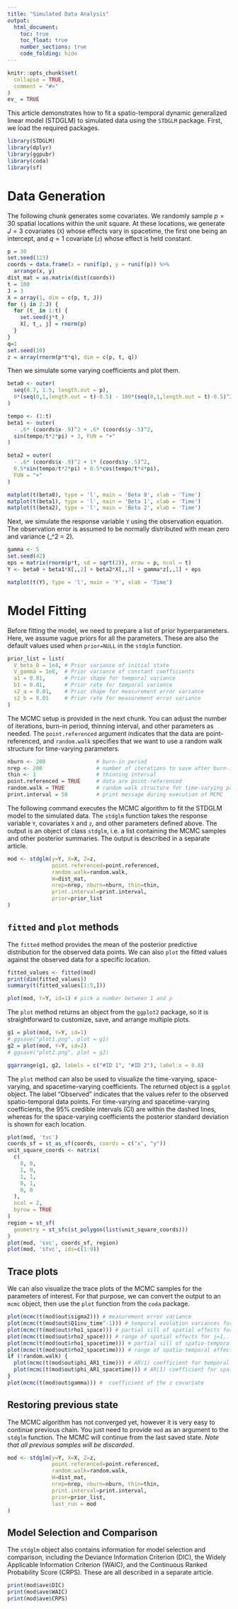 ```yaml
---
title: "Simulated Data Analysis"
output: 
  html_document:
    toc: true
    toc_float: true
    number_sections: true
    code_folding: hide
---
```


```r
knitr::opts_chunk$set(
  collapse = TRUE,
  comment = "#>"
)
ev_ = TRUE
```


This article demonstrates how to fit a spatio-temporal dynamic generalized linear model (STDGLM) to simulated data using the `STDGLM` package. First, we load the required packages.

```r
library(STDGLM)
library(dplyr)
library(ggpubr)
library(coda)
library(sf)
```


# Data Generation

The following chunk generates some covariates. We randomly sample $p=30$ spatial locations within the unit square. At these locations, we generate $J=3$ covariates (`X`) whose effects vary in spacetime, the first one being an intercept, and $q=1$ covariate (`z`) whose effect is held constant.

```r
p = 30
set.seed(123)
coords = data.frame(x = runif(p), y = runif(p)) %>% 
  arrange(x, y)
dist_mat = as.matrix(dist(coords))
t = 100
J = 3
X = array(1, dim = c(p, t, J))
for (j in 2:J) {
  for (t_ in 1:t) {
    set.seed(j*t_)
    X[, t_, j] = rnorm(p)
  }
}
q=1
set.seed(10)
z = array(rnorm(p*t*q), dim = c(p, t, q))
```


Then we simulate some varying coefficients and plot them.

```r
beta0 <- outer(
  seq(0.7, 1.5, length.out = p),
  0*(seq(0,1,length.out = t)-0.5) - 100*(seq(0,1,length.out = t)-0.5)^2 + 30
)

tempo <- (1:t)
beta1 <- outer(
  - .6* (coords$x-.9)^2 + .6* (coords$y-.5)^2,
  sin(tempo/t*2*pi) + 3, FUN = "+"
)

beta2 = outer(
  - .6* (coords$x-.9)^2 + 1* (coords$y-.5)^2,
  0.5*sin(tempo/t*2*pi) + 0.5*cos(tempo/t*4*pi), 
  FUN = "+"
)

```


```r
matplot(t(beta0), type = 'l', main = 'Beta 0', xlab = 'Time')
matplot(t(beta1), type = 'l', main = 'Beta 1', xlab = 'Time')
matplot(t(beta2), type = 'l', main = 'Beta 2', xlab = 'Time')
```

Next, we simulate the response variable `Y` using the observation equation. The observation error is assumed to be normally distributed with mean zero and variance \(\sigma_\epsilon^2 = 2\).
```r
gamma <- 5
set.seed(42)
eps = matrix(rnorm(p*t, sd = sqrt(2)), nrow = p, ncol = t)
Y <- beta0 + beta1*X[,,2] + beta2*X[,,3] + gamma*z[,,1] + eps
```


```r
matplot(t(Y), type = 'l', main = 'Y', xlab = 'Time')
```

# Model Fitting

Before fitting the model, we need to prepare a list of prior hyperparameters. Here, we assume vague priors for all the parameters. These are also the default values used when `prior=NULL` in the `stdglm` function.

```r
prior_list = list(
  V_beta_0 = 1e4, # Prior variance of initial state
  V_gamma = 1e6,  # Prior variance of constant coefficients
  a1 = 0.01,      # Prior shape for temporal variance
  b1 = 0.01,      # Prior rate for temporal variance
  s2_a = 0.01,    # Prior shape for measurement error variance
  s2_b = 0.01     # Prior rate for measurement error variance
)
```

The MCMC setup is provided in the next chunk. You can adjust the number of iterations, burn-in period, thinning interval, and other parameters as needed. The `point.referenced` argument indicates that the data are point-referenced, and `random.walk` specifies that we want to use a random walk structure for time-varying parameters.

```r
nburn <- 200                # burn-in period
nrep <- 200                 # number of iterations to save after burn-in
thin <- 1                   # thinning interval
point.referenced = TRUE     # data are point-referenced
random.walk = TRUE          # random walk structure for time-varying parameters
print.interval = 50         # print message during execution of MCMC
```


The following command executes the MCMC algorithm to fit the STDGLM model to the simulated data. The `stdglm` function takes the response variable `Y`, covariates `X` and `z`, and other parameters defined above. The output is an object of class `stdglm`, i.e. a list containing the MCMC samples and other posterior summaries. The output is described in a separate article.

```r
mod <- stdglm(y=Y, X=X, Z=z, 
              point.referenced=point.referenced, 
              random.walk=random.walk, 
              W=dist_mat,
              nrep=nrep, nburn=nburn, thin=thin, 
              print.interval=print.interval, 
              prior=prior_list
)
```

## `fitted` and `plot` methods

The `fitted` method provides the mean of the posterior predictive distribution for the observed data points. We can also `plot` the fitted values against the observed data for a specific location.
```r
fitted_values <- fitted(mod)
print(dim(fitted_values))
summary(t(fitted_values[1:5,]))
```


```r
plot(mod, Y=Y, id=1) # pick a number between 1 and p
```

The `plot` method returns an object from the `ggplot2` package, so it is straightforward to customize, save, and arrange multiple plots.

```r
g1 = plot(mod, Y=Y, id=1)
# ggsave("plot1.png", plot = g1)
g2 = plot(mod, Y=Y, id=2)
# ggsave("plot2.png", plot = g2)

ggarrange(g1, g2, labels = c("#ID 1", "#ID 2"), label.x = 0.8)
```

The `plot` method can also be used to visualize the time-varying, space-varying, and spacetime-varying coefficients. The returned object is a `ggplot` object. The label "Observed" indicates that the values refer to the observed spatio-temporal data points. For time-varying and spacetime-varying coefficients, the 95\% credible intervals (CI) are within the dashed lines, whereas for the space-varying coefficients the posterior standard deviation is shown for each location.

```r
plot(mod, 'tvc')
coords_sf = st_as_sf(coords, coords = c("x", "y"))
unit_square_coords <- matrix(
  c(
    0, 0,
    1, 0,
    1, 1,
    0, 1,
    0, 0
  ),
  ncol = 2,
  byrow = TRUE
)
region = st_sf(
  geometry = st_sfc(st_polygon(list(unit_square_coords)))
)
plot(mod, 'svc', coords_sf, region)
plot(mod, 'stvc', ids=c(1:9))
```


## Trace plots
We can also visualize the trace plots of the MCMC samples for the parameters of interest. For that purpose, we can convert the output to an `mcmc` object, then use the `plot` function from the `coda` package.
```r
plot(mcmc(t(mod$out$sigma2))) # measurement error variance
plot(mcmc(t(mod$out$Q1inv_time^-1))) # temporal evolution variances for j=1,...,J
plot(mcmc(t(mod$out$rho1_space))) # partial sill of spatial effects for j=1,...,J
plot(mcmc(t(mod$out$rho2_space))) # range of spatial effects for j=1,...,J
plot(mcmc(t(mod$out$rho1_spacetime))) # partial sill of spatio-temporal effects for j=1,...,J
plot(mcmc(t(mod$out$rho2_spacetime))) # range of spatio-temporal effects for j=1,...,J
if (!random.walk) {
  plot(mcmc(t(mod$out$phi_AR1_time))) # AR(1) coefficient for temporal evolution for j=1,...,J
  plot(mcmc(t(mod$out$phi_AR1_spacetime))) # AR(1) coefficient for spatio-temporal evolution for j=1,...,J
}
plot(mcmc(t(mod$out$gamma))) #  coefficient of the z covariate
```


## Restoring previous state
The MCMC algorithm has not converged yet, however it is very easy to continue previous chain. You just need to provide `mod` as an argument to the `stdglm` function. The MCMC will continue from the last saved state. *Note that all previous samples will be discarded*.

```r
mod <- stdglm(y=Y, X=X, Z=z, 
              point.referenced=point.referenced, 
              random.walk=random.walk, 
              W=dist_mat,
              nrep=nrep, nburn=nburn, thin=thin, 
              print.interval=print.interval, 
              prior=prior_list,
              last_run = mod
)
```


## Model Selection and Comparison
The `stdglm` object also contains information for model selection and comparison, including the Deviance Information Criterion (DIC), the Widely Applicable Information Criterion (WAIC), and the Continuous Ranked Probability Score (CRPS). These are all described in a separate article.
```r
print(mod$ave$DIC)
print(mod$ave$WAIC)
print(mod$ave$CRPS)
```



